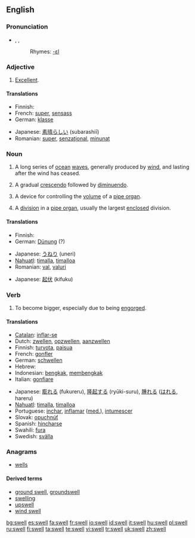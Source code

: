 ==English==

===Pronunciation===
* {{enPR|swĕl}}, {{IPA|/swεl/}}, {{IPA|/swEl/}}
*: Rhymes: [[Rhymes:English:-ɛl|-ɛl]]

===Adjective===
{{en-adj|-}}

{{i|nonstandard}} {{en-adj|er}}

# {{informal}} [[excellent|Excellent]].

====Translations====
{{trans-top|excellent}}
* Finnish: {{t+|fi|erinomainen}}
* French: [[super#French|super]], [[sensass]]
* German: [[klasse]]
{{trans-mid}}
* Japanese: [[素晴らしい]] (subarashiī)
* Romanian: [[super]], [[senzaţional]], [[minunat]]
{{trans-bottom}}

===Noun===
{{en-noun}}

# A long series of [[ocean]] [[wave]]s, generally produced by [[wind]], and lasting after the wind has ceased.
# {{music}} A gradual [[crescendo]] followed by [[diminuendo]].
# {{music}} A device for controlling the [[volume]] of a [[pipe organ]].
# {{music}} A [[division]] in a [[pipe organ]], usually the largest [[enclosed]] division.

====Translations====
{{trans-top|series of waves}}
* Finnish: {{t+|fi|aallokko}}
* German: [[Dünung]] {{f}} (?)
{{trans-mid}}
* Japanese: [[うねり]] (uneri)
* [[Nahuatl]]: [[timalla]], [[timalloa]]
* Romanian: [[val]], [[valuri]]
{{trans-bottom}}

{{trans-top|music: crescendo followed by diminuendo}}
{{trans-mid}}
* Japanese: [[起伏]] (kifuku)
{{trans-bottom}}

{{trans-top|music: device in pipe organ}}
{{trans-mid}}
{{trans-bottom}}

===Verb===
{{en-verb|swells|swelling|swelled|'''[[swollen]] '''or''' [[swelled]]'''}}

# {{intransitive}} To become bigger, especially due to being [[engorge]]d.

====Translations====
{{trans-top|intransitive: to become bigger, especially due to being [[engorged]]}}
* [[Catalan]]: [[inflar-se]]
* Dutch: [[zwellen]], [[opzwellen]], [[aanzwellen]]
* Finnish: [[turvota]], [[paisua]]
* French: [[gonfler]]
* German: [[schwellen]]
* Hebrew: {{he-translation|אבב|avov}}
* Indonesian: [[bengkak]], [[bengkak|membengkak]]
* Italian: [[gonfiare]]
{{trans-mid}}
* Japanese: [[膨れる]] (fukureru), [[隆起する]] (ryūki-suru), [[腫れる]] ([[はれる]], hareru)
* [[Nahuatl]]: [[timalla]], [[timalloa]]
* Portuguese: [[inchar]], [[inflamar]] ([[med.]]), [[intumescer]]
* Slovak: [[opuchnúť]]
* Spanish: [[hincharse]]
* Swahili: [[fura]]
* Swedish: [[svälla]]
{{trans-bottom}}

===Anagrams===
* [[wells]]

====Derived terms====
{{rfc-level|Derived terms at L4+ not in L3 POS section}}
* [[ground swell]], [[groundswell]]
* [[swelling]]
* [[upswell]]
* [[wind swell]]

[[bg:swell]]
[[es:swell]]
[[fa:swell]]
[[fr:swell]]
[[io:swell]]
[[id:swell]]
[[it:swell]]
[[hu:swell]]
[[pl:swell]]
[[ru:swell]]
[[fi:swell]]
[[ta:swell]]
[[te:swell]]
[[vi:swell]]
[[tr:swell]]
[[uk:swell]]
[[zh:swell]]